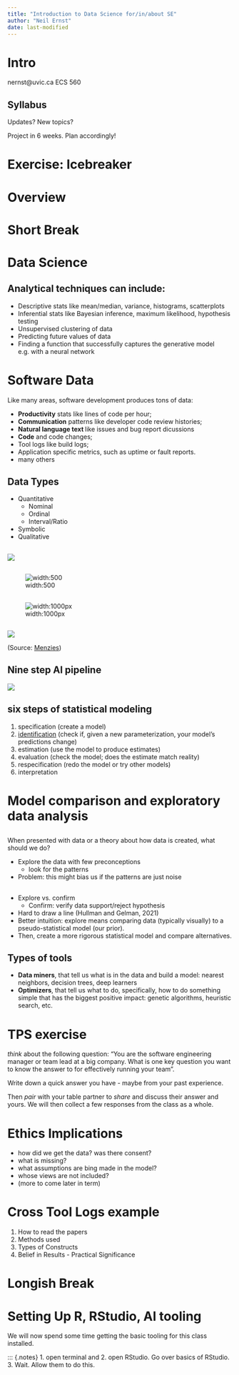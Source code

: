 ```yaml
---
title: "Introduction to Data Science for/in/about SE"
author: "Neil Ernst"
date: last-modified
---
```


# Intro

nernst@uvic.ca 
ECS 560

## Syllabus 

Updates? New topics?

Project in 6 weeks. Plan accordingly!

# Exercise: Icebreaker {.exercise}

# Overview

# Short Break {.break}

# Data Science 
## Analytical techniques can include:

* Descriptive stats like mean/median, variance, histograms, scatterplots
* Inferential stats like Bayesian inference, maximum likelihood, hypothesis testing
* Unsupervised clustering  of data
* Predicting future values of data
* Finding a function that successfully captures the generative model e.g. with a neural network

# Software Data

Like many areas, software development produces tons of data:

* **Productivity** stats like lines of code per hour;
* **Communication** patterns like developer code review histories;
* **Natural language text **like issues and bug report dicussions
* **Code** and code changes;
* Tool logs like build logs;
* Application specific metrics, such as uptime or fault reports.
* many others

##  Data Types
* Quantitative
  * Nominal
  * Ordinal
  * Interval/Ratio
* Symbolic
* Qualitative 

##
![](https://raw.githubusercontent.com/txt/ase19/master/etc/img/dots1.png)

##

![width:500](https://raw.githubusercontent.com/txt/ase19/master/etc/img/dots2.png)

##

![width:1000px](https://raw.githubusercontent.com/txt/ase19/master/etc/img/cellphone.png) 

##

![](https://raw.githubusercontent.com/txt/ase19/master/etc/img/translatefm.png)

(Source: [Menzies](https://github.com/txt/ase19/blob/master/docs/overview.md#top))

## Nine step AI pipeline

![](https://github.com/txt/ase19/blob/master/etc/img/9steps.png?raw=true)

## six steps of statistical modeling

1. specification (create a model)
2. [identification]([url](https://en.wikipedia.org/wiki/Identifiability)) (check if, given a new parameterization, your model's predictions change)
3. estimation (use the model to produce estimates)
4. evaluation (check the model; does the estimate match reality)
5. respecification (redo the model or try other models)
6. interpretation 

# Model comparison and exploratory data analysis

##
When presented with data or a theory about how data is created, what should we do?

* Explore the data with few preconceptions
  * look for the patterns
* Problem: this might bias us if the patterns are just noise

##

* Explore vs. confirm
  * Confirm: verify data support/reject hypothesis
* Hard to draw a line (Hullman and Gelman, 2021)
* Better intuition: explore means comparing data (typically visually) to a pseudo-statistical model (our prior).
* Then, create a more rigorous statistical model and compare alternatives.

## Types of tools

* **Data miners**, that tell us what is in the data and build a model: nearest neighbors, decision trees, deep learners
* **Optimizers**, that tell us what to do, specifically, how to do something simple that has the biggest positive impact: genetic algorithms, heuristic search, etc.


# TPS exercise {.exercise}

*think* about the following question: "You are the software engineering manager or team lead at a big company. What is one key question you want to know the answer to for effectively running your team". 

Write down a quick answer you have - maybe from your past experience. 

Then *pair* with your table partner to *share* and discuss their answer and yours. We will then collect a few responses from the class as a whole. 


# Ethics Implications

- how did we get the data? was there consent?
- what is missing? 
- what assumptions are bing made in the model? 
- whose views are not included?
- (more to come later in term)

# Cross Tool Logs example

1. How to read the papers
1. Methods used
2. Types of Constructs
3. Belief in Results - Practical Significance

# Longish Break {.break}

# Setting Up R, RStudio, AI tooling

We will now spend some time getting the basic tooling for this class installed. 

::: {.notes}
1. open terminal and 
2. open RStudio. Go over basics of RStudio.
3. Wait. Allow them to do this. 